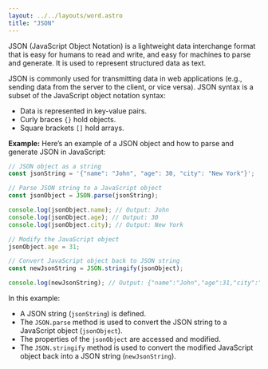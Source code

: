 ```yaml
---
layout: ../../layouts/word.astro
title: "JSON"
---
```

JSON (JavaScript Object Notation) is a lightweight data interchange format that is easy for humans to read and write, and easy for machines to parse and generate. It is used to represent structured data as text.

JSON is commonly used for transmitting data in web applications (e.g., sending data from the server to the client, or vice versa). JSON syntax is a subset of the JavaScript object notation syntax:

- Data is represented in key-value pairs.
- Curly braces `{}` hold objects.
- Square brackets `[]` hold arrays.

**Example:**
Here’s an example of a JSON object and how to parse and generate JSON in JavaScript:

```javascript
// JSON object as a string
const jsonString = '{"name": "John", "age": 30, "city": "New York"}';

// Parse JSON string to a JavaScript object
const jsonObject = JSON.parse(jsonString);

console.log(jsonObject.name); // Output: John
console.log(jsonObject.age); // Output: 30
console.log(jsonObject.city); // Output: New York

// Modify the JavaScript object
jsonObject.age = 31;

// Convert JavaScript object back to JSON string
const newJsonString = JSON.stringify(jsonObject);

console.log(newJsonString); // Output: {"name":"John","age":31,"city":"New York"}
```

In this example:
- A JSON string (`jsonString`) is defined.
- The `JSON.parse` method is used to convert the JSON string to a JavaScript object (`jsonObject`).
- The properties of the `jsonObject` are accessed and modified.
- The `JSON.stringify` method is used to convert the modified JavaScript object back into a JSON string (`newJsonString`).